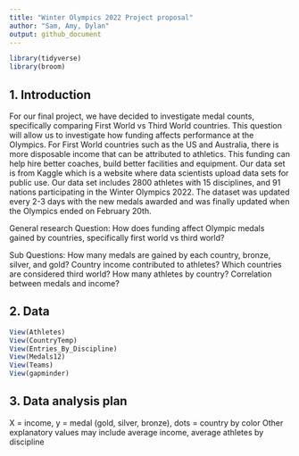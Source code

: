 ```yaml
---
title: "Winter Olympics 2022 Project proposal"
author: "Sam, Amy, Dylan"
output: github_document
---
```


```r
library(tidyverse)
library(broom)
```

## 1. Introduction
For our final project, we have decided to investigate medal counts, specifically comparing First World vs Third World countries. This question will allow us to investigate how funding affects performance at the Olympics. For First World countries such as the US and Australia, there is more disposable income that can be attributed to athletics. This funding can help hire better coaches, build better facilities and equipment. Our data set is from Kaggle which is a website where data scientists upload data sets for public use. Our data set includes 2800 athletes with 15 disciplines, and 91 nations participating in the Winter Olympics 2022. The dataset was updated every 2-3 days with the new medals awarded and was finally updated when the Olympics ended on February 20th.  

General research Question: How does funding affect Olympic medals gained by countries, specifically first world vs third world?

Sub Questions:
How many medals are gained by each country, bronze, silver, and gold?
Country income contributed to athletes?
Which countries are considered third world?
How many athletes by country?
Correlation between medals and income?



## 2. Data

```r
View(Athletes)
View(CountryTemp)
View(Entries_By_Discipline)
View(Medals12)
View(Teams)
View(gapminder)

```


## 3. Data analysis plan
X = income, y = medal (gold, silver, bronze), dots = country by color
Other explanatory values may include average income, average athletes by discipline



